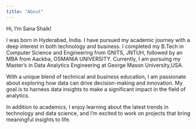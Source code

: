 ```yaml
---
title: "About"
---
```


Hi, I'm Sana Shaik!

I was born in Hyderabad, India. I have pursued my academic journey with a deep interest in both technology and business. I completed my B.Tech in Computer Science and Engineering from GNITS, JNTUH, followed by an MBA from Aackba, OSMANIA UNIVERSITY. Currently, I am pursuing my Master's in Data Analytics Engineering at George Mason University,USA.

With a unique blend of technical and business education, I am passionate about exploring how data can drive decision-making and innovation. My goal is to harness data insights to make a significant impact in the field of analytics.

In addition to academics, I enjoy learning about the latest trends in technology and data science, and I'm excited to work on projects that bring meaningful insights to life.
